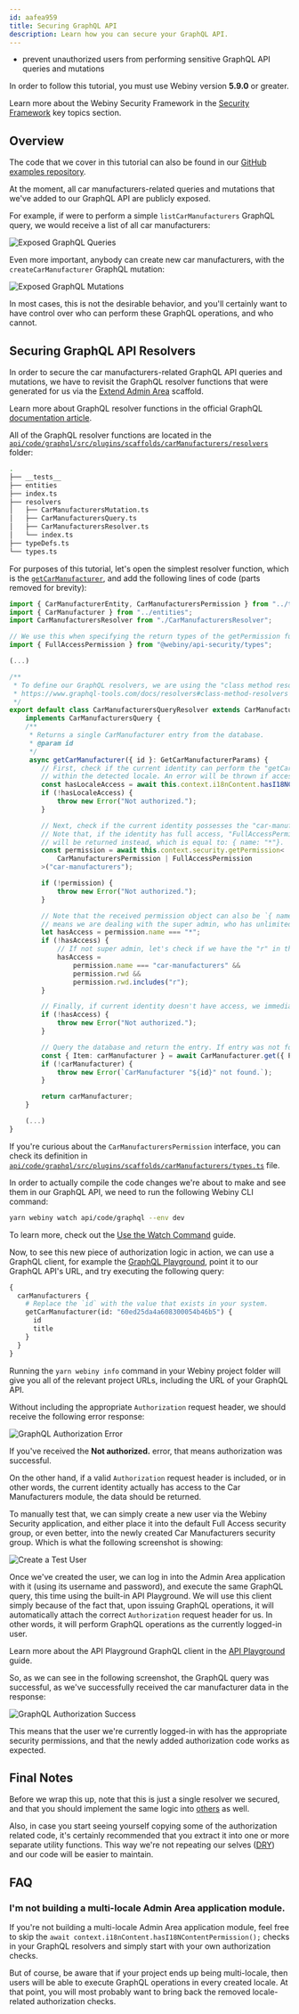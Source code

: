 ```yaml
---
id: aafea959
title: Securing GraphQL API
description: Learn how you can secure your GraphQL API.
---
```



<Alert type="success" title="What you'll learn">

- prevent unauthorized users from performing sensitive GraphQL API queries and mutations

</Alert>

<Alert type="info" title="Can I use this?">

In order to follow this tutorial, you must use Webiny version **5.9.0** or greater.

</Alert>

<Alert type="info">

Learn more about the Webiny Security Framework in the [Security Framework](/docs/{version}/core-development-concepts/security-framework/introduction) key topics section.

</Alert>

## Overview

<Alert type="info">

The code that we cover in this tutorial can also be found in our [GitHub examples repository](https://github.com/webiny/webiny-examples/tree/master/extend-admin-area-security/api/code/graphql/src/plugins/scaffolds/carManufacturers).

</Alert>

At the moment, all car manufacturers-related queries and mutations that we've added to our GraphQL API are publicly exposed.

For example, if were to perform a simple `listCarManufacturers` GraphQL query, we would receive a list of all car manufacturers:

![Exposed GraphQL Queries](./assets/securing-graphql-api/unprotected-query.png)

Even more important, anybody can create new car manufacturers, with the `createCarManufacturer` GraphQL mutation:

![Exposed GraphQL Mutations](./assets/securing-graphql-api/unprotected-mutation.png)

In most cases, this is not the desirable behavior, and you'll certainly want to have control over who can perform these GraphQL operations, and who cannot.

## Securing GraphQL API Resolvers

In order to secure the car manufacturers-related GraphQL API queries and mutations, we have to revisit the GraphQL resolver functions that were generated for us via the [Extend Admin Area](/docs/{version}/admin-area/new-app-tutorial/scaffolding) scaffold.

<Alert type="info">

Learn more about GraphQL resolver functions in the official GraphQL [documentation article](https://graphql.org/learn/execution/).

</Alert>

All of the GraphQL resolver functions are located in the [`api/code/graphql/src/plugins/scaffolds/carManufacturers/resolvers`](https://github.com/webiny/webiny-examples/tree/master/extend-admin-area-security/api/code/graphql/src/plugins/scaffolds/carManufacturers/resolvers) folder:

```bash api/code/graphql/src/plugins/scaffolds/carManufacturers
.
├── __tests__
├── entities
├── index.ts
├── resolvers
│   ├── CarManufacturersMutation.ts
│   ├── CarManufacturersQuery.ts
│   ├── CarManufacturersResolver.ts
│   └── index.ts
├── typeDefs.ts
└── types.ts

```

For purposes of this tutorial, let's open the simplest resolver function, which is the [`getCarManufacturer`](https://github.com/webiny/webiny-examples/blob/master/extend-admin-area-security/api/code/graphql/src/plugins/scaffolds/carManufacturers/resolvers/CarManufacturersQuery.ts#L46), and add the following lines of code (parts removed for brevity):

```ts api/code/graphql/src/plugins/scaffolds/carManufacturers/resolvers/CarManufacturersQuery.ts
import { CarManufacturerEntity, CarManufacturersPermission } from "../types";
import { CarManufacturer } from "../entities";
import CarManufacturersResolver from "./CarManufacturersResolver";

// We use this when specifying the return types of the getPermission function call (below).
import { FullAccessPermission } from "@webiny/api-security/types";

(...)

/**
 * To define our GraphQL resolvers, we are using the "class method resolvers" approach.
 * https://www.graphql-tools.com/docs/resolvers#class-method-resolvers
 */
export default class CarManufacturersQueryResolver extends CarManufacturersResolver
    implements CarManufacturersQuery {
    /**
     * Returns a single CarManufacturer entry from the database.
     * @param id
     */
     async getCarManufacturer({ id }: GetCarManufacturerParams) {
        // First, check if the current identity can perform the "getCarManufacturer" query,
        // within the detected locale. An error will be thrown if access is not allowed.
        const hasLocaleAccess = await this.context.i18nContent.hasI18NContentPermission();
        if (!hasLocaleAccess) {
            throw new Error("Not authorized.");
        }

        // Next, check if the current identity possesses the "car-manufacturers" permission.
        // Note that, if the identity has full access, "FullAccessPermission" permission
        // will be returned instead, which is equal to: { name: "*"}.
        const permission = await this.context.security.getPermission<
            CarManufacturersPermission | FullAccessPermission
        >("car-manufacturers");

        if (!permission) {
            throw new Error("Not authorized.");
        }

        // Note that the received permission object can also be `{ name: "*" }`. If so, that
        // means we are dealing with the super admin, who has unlimited access.
        let hasAccess = permission.name === "*";
        if (!hasAccess) {
            // If not super admin, let's check if we have the "r" in the `rwd` property.
            hasAccess =
                permission.name === "car-manufacturers" &&
                permission.rwd &&
                permission.rwd.includes("r");
        }

        // Finally, if current identity doesn't have access, we immediately exit.
        if (!hasAccess) {
            throw new Error("Not authorized.");
        }

        // Query the database and return the entry. If entry was not found, an error is thrown.
        const { Item: carManufacturer } = await CarManufacturer.get({ PK: this.getPK(), SK: id });
        if (!carManufacturer) {
            throw new Error(`CarManufacturer "${id}" not found.`);
        }

        return carManufacturer;
    }

    (...)
}

```

<Alert type="success">

If you're curious about the `CarManufacturersPermission` interface, you can check its definition in [`api/code/graphql/src/plugins/scaffolds/carManufacturers/types.ts`](https://github.com/webiny/webiny-examples/blob/master/extend-admin-area-security/api/code/graphql/src/plugins/scaffolds/carManufacturers/types.ts#L24) file.

</Alert>

<Alert type="info">

In order to actually compile the code changes we're about to make and see them in our GraphQL API, we need to run the following Webiny CLI command:

```bash
yarn webiny watch api/code/graphql --env dev
```

To learn more, check out the [Use the Watch Command](/docs/{version}/core-development-concepts/basics/watch-command) guide.

</Alert>

Now, to see this new piece of authorization logic in action, we can use a GraphQL client, for example the [GraphQL Playground](https://github.com/graphql/graphql-playground), point it to our GraphQL API's URL, and try executing the following query:

```graphql
{
  carManufacturers {
    # Replace the `id` with the value that exists in your system.
    getCarManufacturer(id: "60ed25da4a608300054b46b5") {
      id
      title
    }
  }
}
```

<Alert type="success" title="Misplaced GraphQL API URL?">

Running the `yarn webiny info` command in your Webiny project folder will give you all of the relevant project URLs, including the URL of your GraphQL API.

</Alert>

Without including the appropriate `Authorization` request header, we should receive the following error response:

![GraphQL Authorization Error](./assets/securing-graphql-api/query-auth-error.png)

If you've received the **Not authorized.** error, that means authorization was successful.

On the other hand, if a valid `Authorization` request header is included, or in other words, the current identity actually has access to the Car Manufacturers module, the data should be returned.

To manually test that, we can simply create a new user via the Webiny Security application, and either place it into the default Full Access security group, or even better, into the newly created Car Manufacturers security group. Which is what the following screenshot is showing:

![Create a Test User](./assets/securing-graphql-api/create-test-user.png)

Once we've created the user, we can log in into the Admin Area application with it (using its username and password), and execute the same GraphQL query, this time using the built-in API Playground. We will use this client simply because of the fact that, upon issuing GraphQL operations, it will automatically attach the correct `Authorization` request header for us. In other words, it will perform GraphQL operations as the currently logged-in user.

<Alert type="info">

Learn more about the API Playground GraphQL client in the [API Playground](/docs/{version}/admin-area/basics/api-playground) guide.

</Alert>

So, as we can see in the following screenshot, the GraphQL query was successful, as we've successfully received the car manufacturer data in the response:

![GraphQL Authorization Success](./assets/securing-graphql-api/query-auth-success.png)

This means that the user we're currently logged-in with has the appropriate security permissions, and that the newly added authorization code works as expected.

## Final Notes

Before we wrap this up, note that this is just a single resolver we secured, and that you should implement the same logic into [others](https://github.com/webiny/webiny-examples/tree/master/extend-admin-area-security/api/code/graphql/src/plugins/scaffolds/carManufacturers/resolvers) as well.

Also, in case you start seeing yourself copying some of the authorization related code, it's certainly recommended that you extract it into one or more separate utility functions. This way we're not repeating our selves ([DRY](https://en.wikipedia.org/wiki/Don%27t_repeat_yourself)) and our code will be easier to maintain.

## FAQ

### I'm not building a multi-locale Admin Area application module.

If you're not building a multi-locale Admin Area application module, feel free to skip the `await context.i18nContent.hasI18NContentPermission();` checks in your GraphQL resolvers and simply start with your own authorization checks.

But of course, be aware that if your project ends up being multi-locale, then users will be able to execute GraphQL operations in every created locale. At that point, you will most probably want to bring back the removed locale-related authorization checks.
